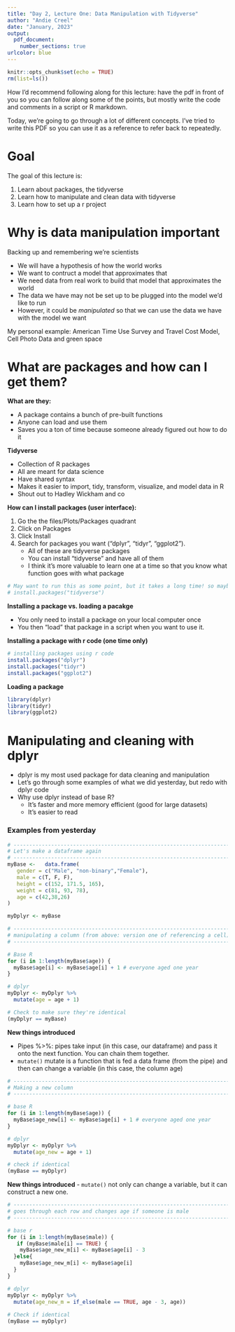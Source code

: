 ```yaml
---
title: "Day 2, Lecture One: Data Manipulation with Tidyverse"
author: "Andie Creel"
date: "January, 2023"
output: 
  pdf_document:
    number_sections: true
urlcolor: blue
---
```


```r
knitr::opts_chunk$set(echo = TRUE)
rm(list=ls())
```

How I'd recommend following along for this lecture: have the pdf in front of you so you can follow along some of the points, but mostly write the code and comments in a script or R markdown. 

Today, we're going to go through a lot of different concepts. I've tried to write this PDF so you can use it as a reference to refer back to repeatedly. 


# Goal
The goal of this lecture is:

1) Learn about packages, the tidyverse
2) Learn how to manipulate and clean data with tidyverse
3) Learn how to set up a r project


# Why is data manipulation important 

Backing up and remembering we're scientists

- We will have a hypothesis of how the world works
- We want to contruct a model that approximates that 
- We need data from real work to build that model that approximates the world
- The data we have may not be set up to be plugged into the model we'd like to run
- However, it could be *manipulated* so that we can use the data we have with the model we want

My personal example: American Time Use Survey and Travel Cost Model, Cell Photo Data and green space


# What are packages and how can I get them?

**What are they:**

- A package contains a bunch of pre-built functions 
- Anyone can load and use them
- Saves you a ton of time because someone already figured out how to do it

**Tidyverse**

- Collection of R packages 
- All are meant for data science
- Have shared syntax
- Makes it easier to import, tidy, transform, visualize, and model data in R
- Shout out to Hadley Wickham and co 

**How can I install packages (user interface):**

1. Go the the files/Plots/Packages quadrant
2. Click on Packages
3. Click Install
4. Search for packages you want ("dplyr", "tidyr", "ggplot2"). 
    - All of these are tidyverse packages
    - You can install "tidyverse" and have all of them
    - I think it's more valuable to learn one at a time so that you know what function goes with what package

```r
# May want to run this as some point, but it takes a long time! so maybe not now
# install.packages("tidyverse")
```


**Installing a package vs. loading a pacakge** 

- You only need to install a package on your local computer once 
- You then "load" that package in a script when you want to use it. 

**Installing a package with r code (one time only)**

```r
# installing packages using r code
install.packages("dplyr")
install.packages("tidyr")
install.packages("ggplot2")

```


**Loading a package**
```r
library(dplyr)
library(tidyr)
library(ggplot2)
```


# Manipulating and cleaning with dplyr 

- dplyr is my most used package for data cleaning and manipulation 
- Let's go through some examples of what we did yesterday, but redo with dplyr code
- Why use dplyr instead of base R?
    - It's faster and more memory efficient (good for large datasets)
    - It's easier to read

### Examples from yesterday 

```r
# -------------------------------------------------------------------------
# Let's make a dataframe again
# -------------------------------------------------------------------------
myBase <- 	data.frame(
   gender = c("Male", "non-binary","Female"), 
   male = c(T, F, F),
   height = c(152, 171.5, 165), 
   weight = c(81, 93, 78),
   age = c(42,38,26)
)

myDplyr <- myBase

# -------------------------------------------------------------------------
# manipulating a column (from above: version one of referencing a cell)
# -------------------------------------------------------------------------

# Base R
for (i in 1:length(myBase$age)) {
  myBase$age[i] <- myBase$age[i] + 1 # everyone aged one year
}

# dplyr
myDplyr <- myDplyr %>% 
  mutate(age = age + 1)

# Check to make sure they're identical
(myDplyr == myBase)

```

**New things introduced** 

- Pipes %>%: pipes take input (in this case, our dataframe) and pass it onto the next function. You can chain them together.
- `mutate()` mutate is a function that is fed a data frame (from the pipe) and then can change a variable (in this case, the column age)


```r
# -------------------------------------------------------------------------
# Making a new column 
# -------------------------------------------------------------------------

# base R
for (i in 1:length(myBase$age)) {
  myBase$age_new[i] <- myBase$age[i] + 1 # everyone aged one year
}

# dplyr
myDplyr <- myDplyr %>% 
  mutate(age_new = age + 1)

# check if identical
(myBase == myDplyr)

```

**New things introduced** 
- `mutate()` not only can change a variable, but it can construct a new one.

```r
# -------------------------------------------------------------------------
# goes through each row and changes age if someone is male
# -------------------------------------------------------------------------

# base r
for (i in 1:length(myBase$male)) {
   if (myBase$male[i] == TRUE) {
    myBase$age_new_m[i] <- myBase$age[i] - 3
  }else{
    myBase$age_new_m[i] <- myBase$age[i]
  }
}

# dplyr 
myDplyr <- myDplyr %>% 
  mutate(age_new_m = if_else(male == TRUE, age - 3, age))
  
# Check if identical 
(myBase == myDplyr)


```





